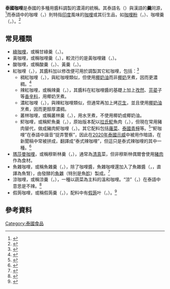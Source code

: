 {{Expand language|1=th|time=2020-09-13T01:16:04+00:00}}
{{NoteTA|zh-cn:箭叶橙;zh-tw:馬蜂橙;zh-hk:泰國青檸;}}
'''泰國咖哩'''是泰國的多種用醬料調製的濃湯的統稱。其泰語名{{lang|th|แกง}}（{{lang|la|''kaeng''}}）與漢語的'''羹'''同源，<ref>{{cite book | first = G.B. | last = Downer | chapter = Chinese, Thai, and Miao-Yao | pages = 133–139 | url = http://sealang.net/sala/archives/pdf8/downer1963chinese.pdf | title = Linguistic Comparison in South East Asia and the Pacific | editor-first = H.L. | editor-last = Shorto | publisher = School of Oriental and African Studies, University of London | year = 1963 | ref = harv | access-date = 2020-09-13 | archive-date = 2016-03-04 | archive-url = https://web.archive.org/web/20160304195437/http://sealang.net/sala/archives/pdf8/downer1963chinese.pdf | dead-url = no }}</ref>而泰語中的咖哩（{{lang|th|กะหรี่}}，{{lang|la|''kari''}}）則特指[[印度|印度]]風味的[[咖哩|咖哩]]或其衍生品，如[[咖哩粉|咖哩粉]]（{{lang|th|ผงกะหรี่}}，{{lang|la|''phong kari''}}）、咖哩羹（{{lang|th|แกงกะหรี่}}，{{lang|la|''kaeng kari''}}）。<ref>{{Cite web|title=กะหรี่|url=http://www.thai-language.com/id/134270|accessdate=2020-09-13|author=|date=|format=|work=thai-language.com|publisher=|language=|archive-date=2020-11-25|archive-url=https://web.archive.org/web/20201125075612/http://thai-language.com/id/134270|dead-url=no}}</ref>

== 常見種類 ==
*[[綠咖哩|綠咖哩]]，或稱甘綠羹（{{lang|th|แกงเขียวหวาน}}，{{lang|la|''kaeng khiao wan''}}）。
*黃咖哩，或稱咖哩羹（{{lang|th|แกงกะหรี่}}，{{lang|la|''kaeng kari''}}），較流行的是黃咖哩雞（{{lang|th|แกงกะหรี่ไก่}}，{{lang|la|''kaeng kari kai''}}）。
*酸咖哩，或稱酸羹（{{lang|th|แกงส้ม}}，{{lang|la|''kaeng som''}}）、黃羹（{{lang|th|แกงเหลือง}}，{{lang|la|''kaeng lueang''}}）。
*紅咖哩（{{lang|th|แกงคั่ว}}，{{lang|la|''kaeng khua''}}），其醬料加以修改便可用於調製其它紅咖哩，包括：<ref>{{Cite web|title=Advance Authentic Thai Red Curry Paste, Kaeng Panang, Kaeng ChuChee, Kaeng Phed and Jungle Curry Paste – Thai Curry Episode VII|url=https://highheelgourmet.com/2013/09/15/advance-authentic-thai-red-curry-paste/|accessdate=2021-01-31|date=2013-09-15|work=The High Heel Gourmet|archive-date=2020-12-03|archive-url=https://web.archive.org/web/20201203112920/https://highheelgourmet.com/2013/09/15/advance-authentic-thai-red-curry-paste/|dead-url=no}}</ref>
**稠紅咖哩（{{lang|th|ฉู่ฉี่}}，{{lang|la|''chuchi''}}），與紅咖哩類似，但使用[[椰奶油|椰奶油]]而非[[椰奶|椰奶]]烹煮，因而更濃稠。<ref>{{Cite web|title=Authentic Thai Red Curry with Seafood, Kaeng Choo Chee – Thai Curry Episode VIII|url=https://highheelgourmet.com/2013/09/21/authentic-thai-red-curry-with-seafoods/|accessdate=2021-01-31|date=2013-09-22|work=The High Heel Gourmet|archive-date=2020-11-29|archive-url=https://web.archive.org/web/20201129190911/https://highheelgourmet.com/2013/09/21/authentic-thai-red-curry-with-seafoods/|dead-url=no}}</ref>
**辣紅咖哩，或稱辣羹（{{lang|th|แกงเผ็ด}}，{{lang|la|''kaeng phet''}}），其醬料在紅咖哩醬的基礎上加上[[孜然|孜然]]、[[芫荽|芫荽]]子等[[香辛料|香辛料]]，用椰奶烹煮。
**濃紅咖哩（{{lang|th|พะแนง}}，{{lang|la|''phanaeng''}}），與辣紅咖哩類似，但通常再加上烤[[花生|花生]]，並且使用[[椰奶油|椰奶油]]烹煮，因而更醇厚濃稠。
**叢林咖哩，或稱叢林羹（{{lang|th|แกงป่า}}，{{lang|la|''kaeng pa''}}），用水烹煮，不使用椰奶或椰奶油。
**𩷶咖哩，或稱𩷶魚羹（{{lang|th|แกงเทโพ}}，{{lang|la|''kaeng the pho''}}），原始版本配以[[拉氏𩷶|拉氏𩷶]]魚肉（{{lang|th|ปลาเทโพ}}，{{lang|la|''pla the pho''}}），但現在常用豬肉替代，做成豬肉𩷶咖哩（{{lang|th|แกงหมูเทโพ}}，{{lang|la|''kaeng mu the pho''}}）。其它配料包括[[蕹菜|蕹菜]]、[[泰國青檸|泰國青檸]]等。<ref>{{Cite web|title=Gaeng Tay Poe|url=https://importfood.com/recipes/recipe/132-gaeng-tay-poe|accessdate=2021-01-31|work=Importfood}}</ref>“𩷶咖哩”在泰語中諧音“捉弄警察”，因此在[[2020年泰國示威|2020年泰國示威]]中被用作暗語，在新聞稿中常被拼成{{lang|la|''kaeng tae po''}}，翻譯成“泰式辣咖哩”，但這只是泰式辣咖哩的其中一種。<ref>{{Cite web|title=才剛獲准保釋 泰2學運領袖又被捕|url=https://guangming.com.my/%e6%89%8d%e5%89%9b%e7%8d%b2%e5%87%86%e4%bf%9d%e9%87%8b-%e6%b3%b02%e5%ad%b8%e9%81%8b%e9%a0%98%e8%a2%96%e5%8f%88%e8%a2%ab%e6%8d%95|accessdate=2021-02-01|date=2010-10-21|work=光明日報}}</ref>
*[[瑪莎曼咖哩|瑪莎曼咖哩]]，或稱穆斯林羹（{{lang|th|แกงมัสมั่น}}，{{lang|la|''kaeng matsaman''}}），通常為[[清真|清真]]菜，但非穆斯林偶爾會使用[[豬肉|豬肉]]作為食材。
*魚雜咖哩，或稱魚雜羹（{{lang|th|แกงไตปลา}}，{{lang|la|''kaeng tai pla''}}），除了咖哩醬，魚雜咖哩還加入了魚雜醬（{{lang|th|ไตปลา}}，{{lang|la|''tai pla''}}，直譯為魚腎），由發酵的[[下水|魚雜]]（特別是魚[[胗|胗]]）製成。<ref>{{Cite web|title=ไตปลา|url=http://www.thai-language.com/id/209457|accessdate=2021-01-29|work=thai-language.com|archive-date=2021-02-03|archive-url=https://web.archive.org/web/20210203105304/http://www.thai-language.com/id/209457|dead-url=no}}</ref>
*涼咖哩，或稱涼羹（{{lang|th|แกงเลียง}}，{{lang|la|''kaeng liang''}}），一種以蔬菜為主料的溫和咖哩。“涼”（{{lang|th|เลียง}}，{{lang|la|''liang''}}）在泰語中意思是不辣。<ref>{{Cite web|title=เลียง|url=http://www.thai-language.com/id/132921|accessdate=2021-02-01|work=thai-language.com|archive-date=2020-12-05|archive-url=https://web.archive.org/web/20201205102954/http://www.thai-language.com/id/132921|dead-url=no}}</ref>
*假蒟咖哩，或稱假蒟羹（{{lang|th|แกงแค}}，{{lang|la|''kaeng khae''}}），配料中有[[假蒟|假蒟]]叶（{{lang|th|ผักแค}}，{{lang|la|''phak khae''}}）。<ref>{{Cite journal|title=Ethnobotany of the Genus Piper (Piperaceae) in Thailand|url=http://ethnobotanyjournal.org/index.php/era/article/view/116|last=Chaveerach|first=Arunrat|last2=Mokkamul|first2=Piya|date=2006-12-31|journal=Ethnobotany Research and Applications|issue=0|volume=4|pages=223–231|language=en|issn=1547-3465|last3=Sudmoon|first3=Runglawan|last4=Tanee|first4=Tawatchai|access-date=2021-02-01|archive-date=2019-08-06|archive-url=https://web.archive.org/web/20190806071808/http://www.ethnobotanyjournal.org/index.php/era/article/view/116|dead-url=no}}</ref>

== 參考資料 ==
<references />

[[Category:泰國食品|Category:泰國食品]]